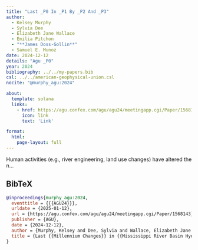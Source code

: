 ```yaml
---
title: "Last _P0 In _P1 By _P2 And _P3"
author:
  - Kelsey Murphy
  - Sylvia Dee
  - Elizabeth Jane Wallace
  - Emilia Pitchon
  - "**James Doss-Gollin**"
  - Samuel E. Munoz
date: 2024-12-12
details: "Agu _P0"
year: 2024
bibliography: ../../my-papers.bib
csl: ../../american-geophysical-union.csl
nocite: "@murphy_agu:2024"

about:
  template: solana
  links:
    - href: https://agu.confex.com/agu/agu24/meetingapp.cgi/Paper/1568143
      icon: link
      text: 'Link'

format:
  html:
    page-layout: full
---
```


Human activities (e.g., river engineering, land use changes) have altered the n...

## BibTeX

```bibtex
@inproceedings{murphy_agu:2024,
  eventtitle = {{{AGU24}}},
  urldate = {2025-01-12},
  url = {https://agu.confex.com/agu/agu24/meetingapp.cgi/Paper/1568143},
  publisher = {AGU},
  date = {2024-12-12},
  author = {Murphy, Kelsey and Dee, Sylvia and Wallace, Elizabeth Jane and Pitchon, Emilia and Doss-Gollin, James and Munoz, Samuel E.},
  title = {Last {{Millennium Changes}} in {{Mississippi River Basin Hydroclimate Driven}} by {{Anthropogenic Forcing}} and {{Atmospheric Dynamics}}},
}
```